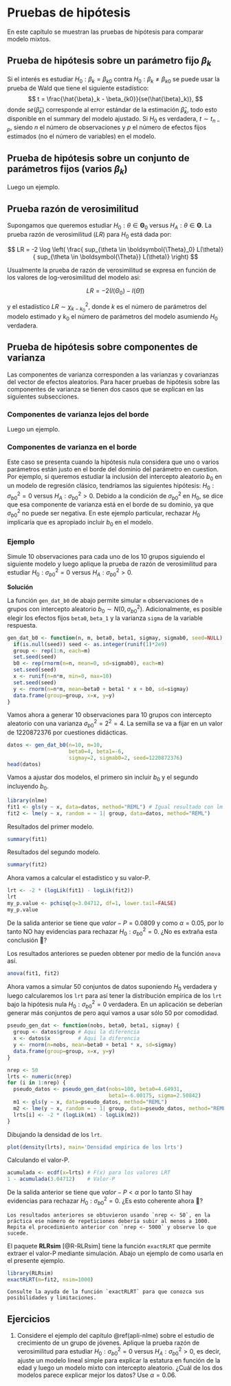 # Pruebas de hipótesis {#ph}

En este capítulo se muestran las pruebas de hipótesis para comparar modelo mixtos.

## Prueba de hipótesis sobre un parámetro fijo $\beta_k$
Si el interés es estudiar $H_0: \beta_k = \beta_{k0}$ contra $H_0: \beta_k \neq \beta_{k0}$ se puede usar la prueba de Wald que tiene el siguiente estadístico:
$$
t = \frac{\hat{\beta}_k - \beta_{k0}}{se(\hat{\beta}_k)},
$$
donde $se(\hat{\beta}_k)$ corresponde al error estándar de la estimación $\hat{\beta}_k$, todo esto disponible en el summary del modelo ajustado. Si $H_0$ es verdadera, $t \sim t_{n-p}$, siendo $n$ el número de observaciones y $p$ el número de efectos fijos estimados (no el número de variables) en el modelo.

## Prueba de hipótesis sobre un conjunto de parámetros fijos (varios $\beta_k$)
Luego un ejemplo.

## Prueba razón de verosimilitud
Supongamos que queremos estudiar $H_0: \theta \in \boldsymbol{\Theta}_0$ versus $H_A: \theta \in \boldsymbol{\Theta}$. La prueba razón de verosimilitud ($LR$) para $H_0$ está dada por:

$$
LR = -2 \log \left( \frac{ sup_{\theta \in \boldsymbol{\Theta}_0} L(\theta)}{ sup_{\theta \in \boldsymbol{\Theta}} L(\theta)} \right)
$$

Usualmente la prueba de razón de verosimilitud se expresa en función de los valores de log-verosimilitud del modelo asi:

$$
LR = -2 ( l(\Theta_0) - l(\hat{\Theta}) )
$$

y el estadístico $LR \sim \chi^2_{k-k_0}$, donde $k$ es el número de parámetros del modelo estimado y $k_0$ el número de parámetros del modelo asumiendo $H_0$ verdadera.

## Prueba de hipótesis sobre componentes de varianza
Las componentes de varianza corresponden a las varianzas y covarianzas del vector de efectos aleatorios. Para hacer pruebas de hipótesis sobre las componentes de varianza se tienen dos casos que se explican en las siguientes subsecciones.

### Componentes de varianza lejos del borde
Luego un ejemplo.

### Componentes de varianza en el borde
Este caso se presenta cuando la hipótesis nula considera que uno o varios parámetros están justo en el borde del dominio del parámetro en cuestion. Por ejemplo, si queremos estudiar la inclusión del intercepto aleatorio $b_0$ en un modelo de regresión clásico, tendríamos las siguientes hipótesis: $H_0: \sigma^2_{b0} = 0$ versus $H_A: \sigma^2_{b0} > 0$. Debido a la condición de $\sigma^2_{b0}$ en $H_0$, se dice que esa componente de varianza está en el borde de su dominio, ya que $\sigma^2_{b0}$ no puede ser negativa. En este ejemplo particular, rechazar $H_0$ implicaría que es apropiado incluir $b_0$ en el modelo.

### Ejemplo {-}
Simule 10 observaciones para cada uno de los 10 grupos siguiendo el siguiente modelo y luego aplique la prueba de razón de verosimilitud para estudiar $H_0: \sigma^2_{b0} = 0$ versus $H_A: \sigma^2_{b0} > 0$.

\begin{align*} 
y_{ij} &\sim  N(\mu_{ij}, \sigma^2) \\ 
\mu_{ij} &= 4 - 6 x_{ij} + b_{0i} \\
\sigma^2_y &= 4 \\
b_{0} &\sim N(0, \sigma^2_{b0}=4) \\
x_{ij} &\sim U(0, 10)
\end{align*}

__Solución__

La función `gen_dat_b0` de abajo permite simular `m` observaciones de `n` grupos con intercepto aleatorio $b_0 \sim N(0, \sigma^2_{b0})$. Adicionalmente, es posible elegir los efectos fijos `beta0`, `beta_1` y la varianza `sigma` de la variable respuesta.

```r
gen_dat_b0 <- function(n, m, beta0, beta1, sigmay, sigmab0, seed=NULL) {
  if(is.null(seed)) seed <- as.integer(runif(1)*2e9)
  group <- rep(1:n, each=m)
  set.seed(seed)
  b0 <- rep(rnorm(n=n, mean=0, sd=sigmab0), each=m)
  set.seed(seed)
  x <- runif(n=n*m, min=0, max=10)
  set.seed(seed)
  y <- rnorm(n=n*m, mean=beta0 + beta1 * x + b0, sd=sigmay)
  data.frame(group=group, x=x, y=y)
}
```

Vamos ahora a generar 10 observaciones para 10 grupos con intercepto aleatorio con una varianza $\sigma^2_{b0}=2^2=4$. La semilla se va a fijar en un valor de 1220872376 por cuestiones didácticas.

```r
datos <- gen_dat_b0(n=10, m=10, 
                    beta0=4, beta1=-6, 
                    sigmay=2, sigmab0=2, seed=1220872376)
head(datos)
```

Vamos a ajustar dos modelos, el primero sin incluir $b_0$ y el segundo incluyendo $b_0$.

```r
library(nlme)
fit1 <- gls(y ~ x, data=datos, method="REML") # Igual resultado con lm
fit2 <- lme(y ~ x, random = ~ 1| group, data=datos, method="REML")
```

Resultados del primer modelo.

```r
summary(fit1)
```

Resultados del segundo modelo.

```r
summary(fit2)
```

Ahora vamos a calcular el estadístico y su valor-P.

```r
lrt <- -2 * (logLik(fit1) - logLik(fit2))
lrt
my_p.value <- pchisq(q=3.04712, df=1, lower.tail=FALSE)
my_p.value
```

De la salida anterior se tiene que $valor-P = 0.0809$ y como $\alpha=0.05$, por lo tanto NO hay evidencias para rechazar $H_0: \sigma^2_{b0} = 0$. ¿No es extraña esta conclusión &#129300;?

Los resultados anteriores se pueden obtener por medio de la función `anova` así.

```r
anova(fit1, fit2)
```

Ahora vamos a simular 50 conjuntos de datos suponiendo $H_0$ verdadera y luego calcularemos los `lrt` para así tener la distribución empírica de los `lrt` bajo la hipótesis nula $H_0: \sigma^2_{b0} = 0$ verdadera. En un aplicación se deberían generar más conjuntos de pero aquí vamos a usar sólo 50 por comodidad.

```r
pseudo_gen_dat <- function(nobs, beta0, beta1, sigmay) {
  group <- datos$group # Aqui la diferencia
  x <- datos$x         # Aqui la diferencia
  y <- rnorm(n=nobs, mean=beta0 + beta1 * x, sd=sigmay)
  data.frame(group=group, x=x, y=y)
}

nrep <- 50
lrts <- numeric(nrep)
for (i in 1:nrep) {
  pseudo_datos <- pseudo_gen_dat(nobs=100, beta0=4.64931, 
                                 beta1=-6.00175, sigma=2.50842)
  m1 <- gls(y ~ x, data=pseudo_datos, method="REML")
  m2 <- lme(y ~ x, random = ~ 1| group, data=pseudo_datos, method="REML")
  lrts[i] <- -2 * (logLik(m1) - logLik(m2))
}
```

Dibujando la densidad de los `lrt`.

```r
plot(density(lrts), main='Densidad empírica de los lrts')
```

Calculando el valor-P.

```r
acumulada <- ecdf(x=lrts) # F(x) para los valores LRT
1 - acumulada(3.04712)    # Valor-P
```

De la salida anterior se tiene que $valor-P < \alpha$ por lo tanto SI hay evidencias para rechazar $H_0: \sigma^2_{b0} = 0$. ¿Es esto coherente ahora &#128578;?

```block2
Los resultados anteriores se obtuvieron usando `nrep <- 50`, en la práctica ese número de repeticiones debería subir al menos a 1000. Repita el procedimiento anterior con `nrep <- 5000` y observe lo que sucede.
```

El paquete **RLRsim** [@R-RLRsim] tiene la función `exactRLRT` que permite extraer el valor-P mediante simulación. Abajo un ejemplo de como usarla en el presente ejemplo.

```r
library(RLRsim)
exactRLRT(m=fit2, nsim=1000)
```

```block2
Consulte la ayuda de la función `exactRLRT` para que conozca sus posibilidades y limitaciones.
```

## Ejercicios {-}

1. Considere el ejemplo del capítulo \@ref(apli-nlme) sobre el estudio de crecimiento de un grupo de jóvenes. Aplique la prueba razón de verosimilitud para estudiar $H_0: \sigma^2_{b0} = 0$ versus $H_A: \sigma^2_{b0} > 0$, es decir, ajuste un modelo lineal simple para explicar la estatura en función de la edad y luego un modelo mixto con intercepto aleatorio. ¿Cuál de los dos modelos parece explicar mejor los datos? Use $\alpha=0.06$.




